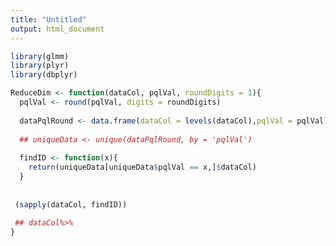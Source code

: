 ```yaml
---
title: "Untitled"
output: html_document
---
```


```r
library(glmm)
library(plyr)
library(dbplyr)
```

```r
ReduceDim <- function(dataCol, pqlVal, roundDigits = 1){
  pqlVal <- round(pqlVal, digits = roundDigits)
  
  dataPqlRound <- data.frame(dataCol = levels(dataCol),pqlVal = pqlVal)
  
  ## uniqueData <- unique(dataPqlRound, by = 'pqlVal')
  
  findID <- function(x){
    return(uniqueData[uniqueData$pqlVal == x,]$dataCol)
  }
  
  
 (sapply(dataCol, findID))
  
 ## dataCol%>%
}
```


